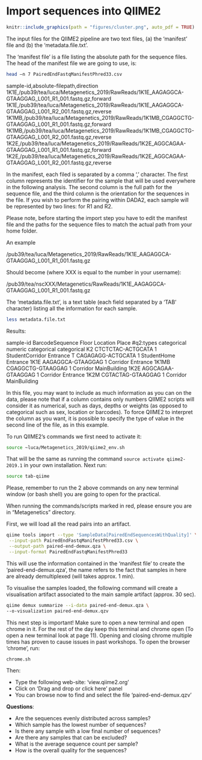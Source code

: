 # Import sequences into QIIME2
```r
knitr::include_graphics(path = "figures/cluster.png", auto_pdf = TRUE)
``` 

The input files for the QIIME2 pipeline are two text files, (a) the ‘manifest’ file and (b) the ‘metadata.file.txt’.

The ‘manifest file’ is a file listing the absolute path for the sequence files. The head of the manifest file we are going to use, is:

```bash
head –n 7 PairedEndFastqManifestPhred33.csv
```

sample-id,absolute-filepath,direction
1K1E,/pub39/tea/luca/Metagenetics_2019/RawReads/1K1E_AAGAGGCA-GTAAGGAG_L001_R1_001.fastq.gz,forward
1K1E,/pub39/tea/luca/Metagenetics_2019/RawReads/1K1E_AAGAGGCA-GTAAGGAG_L001_R2_001.fastq.gz,reverse
1K1MB,/pub39/tea/luca/Metagenetics_2019/RawReads/1K1MB_CGAGGCTG-GTAAGGAG_L001_R1_001.fastq.gz,forward
1K1MB,/pub39/tea/luca/Metagenetics_2019/RawReads/1K1MB_CGAGGCTG-GTAAGGAG_L001_R2_001.fastq.gz,reverse
1K2E,/pub39/tea/luca/Metagenetics_2019/RawReads/1K2E_AGGCAGAA-GTAAGGAG_L001_R1_001.fastq.gz,forward
1K2E,/pub39/tea/luca/Metagenetics_2019/RawReads/1K2E_AGGCAGAA-GTAAGGAG_L001_R2_001.fastq.gz,reverse

In the manifest, each filed is separated by a comma ‘,’ character. The first column represents the identifier for the sample that will be used everywhere in the following analysis. The second column is the full path for the sequence file, and the third column is the orientation for the sequences in the file. If you wish to perform the pairing within DADA2, each sample will be represented by two lines: for R1 and R2.

Please note, before starting the import step you have to edit the manifest file and the paths for the sequence files to match the actual path from your home folder.

An example

/pub39/tea/luca/Metagenetics_2019/RawReads/1K1E_AAGAGGCA-GTAAGGAG_L001_R1_001.fastq.gz

Should become (where XXX is equal to the number in your username):

/pub39/tea/nscXXX/Metagenetics/RawReads/1K1E_AAGAGGCA-GTAAGGAG_L001_R1_001.fastq.gz

The ‘metadata.file.txt’, is a text table (each field separated by a ‘TAB’ character) listing all the information for each sample.

```bash
less metadata.file.txt
```

Results:

sample-id BarcodeSequence Floor Location Place
#q2:types categorical numeric categorical categorical
K2 CTCTCTAC-ACTGCATA 1 StudentCorridor Entrance
T CAGAGAGG-ACTGCATA 1 StudentHome Entrance
1K1E AAGAGGCA-GTAAGGAG 1 Corridor Entrance
1K1MB CGAGGCTG-GTAAGGAG 1 Corridor MainBuilding
1K2E AGGCAGAA-GTAAGGAG 1 Corridor Entrance
1K2M CGTACTAG-GTAAGGAG 1 Corridor MainBuilding

In this file, you may want to include as much information as you can on the data, please note that if a column contains only numbers QIIME2 scripts will consider it as numerical, such as days, depths or weights (as opposed to categorical such as sex, location or barcodes). To force QIIME2 to interpret the column as you want, it is possible to specify the type of value in the second line of the file, as in this example.

To run QIIME2’s commands we first need to activate it:

```bash
source ~luca/Metagenetics_2019/qiime2_env.sh
```

That will be the same as running the command `source activate qiime2-2019.1` in your own installation. Next run:

```bash
source tab-qiime
```

Please, remember to run the 2 above commands on any new terminal window (or bash shell) you are going to open for the practical.

When running the commands/scripts marked in red, please ensure you are in “Metagenetics” directory.

First, we will load all the read pairs into an artifact.

```bash
qiime tools import --type 'SampleData[PairedEndSequencesWithQuality]' \
 --input-path PairedEndFastqManifestPhred33.csv \
 --output-path paired-end-demux.qza \
 --input-format PairedEndFastqManifestPhred33
```
 
This will use the information contained in the ‘manifest file’ to create the ‘paired-end-demux.qza’, the name refers to the fact that samples in here are already demultiplexed (will takes approx. 1 min).

To visualise the samples loaded, the following command will create a visualisation artifact associated to the main sample artifact (approx. 30 sec).

```bash
qiime demux summarize --i-data paired-end-demux.qza \
--o-visualization paired-end-demux.qzv
```

This next step is important! Make sure to open a new terminal and open chrome in it. For the rest of the day keep this terminal and chrome open (To open a new terminal look at page 11). Opening and closing chrome multiple times has proven to cause issues in past workshops. To open the browser ‘chrome’, run:

```bash
chrome.sh
```

Then:

- Type the following web-site: ‘view.qiime2.org’
- Click on ‘Drag and drop or click here’ panel
- You can browse now to find and select the file ‘paired-end-demux.qzv’

__Questions__: 

- Are the sequences evenly distributed across samples?
- Which sample has the lowest number of sequences? 
- Is there any sample with a low final number of sequences? 
- Are there any samples that can be excluded? 
- What is the average sequence count per sample?
- How is the overall quality for the sequences?
